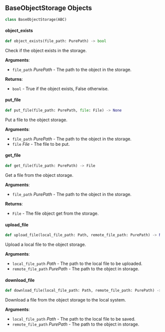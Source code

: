 <a id="camel.storages.object_storages.base"></a>

<a id="camel.storages.object_storages.base.BaseObjectStorage"></a>

## BaseObjectStorage Objects

```python
class BaseObjectStorage(ABC)
```

<a id="camel.storages.object_storages.base.BaseObjectStorage.object_exists"></a>

#### object\_exists

```python
def object_exists(file_path: PurePath) -> bool
```

Check if the object exists in the storage.

**Arguments**:

- `file_path` _PurePath_ - The path to the object in the storage.
  

**Returns**:

- `bool` - True if the object exists, False otherwise.

<a id="camel.storages.object_storages.base.BaseObjectStorage.put_file"></a>

#### put\_file

```python
def put_file(file_path: PurePath, file: File) -> None
```

Put a file to the object storage.

**Arguments**:

- `file_path` _PurePath_ - The path to the object in the storage.
- `file` _File_ - The file to be put.

<a id="camel.storages.object_storages.base.BaseObjectStorage.get_file"></a>

#### get\_file

```python
def get_file(file_path: PurePath) -> File
```

Get a file from the object storage.

**Arguments**:

- `file_path` _PurePath_ - The path to the object in the storage.
  

**Returns**:

- `File` - The file object get from the storage.

<a id="camel.storages.object_storages.base.BaseObjectStorage.upload_file"></a>

#### upload\_file

```python
def upload_file(local_file_path: Path, remote_file_path: PurePath) -> None
```

Upload a local file to the object storage.

**Arguments**:

- `local_file_path` _Path_ - The path to the local file to be uploaded.
- `remote_file_path` _PurePath_ - The path to the object in storage.

<a id="camel.storages.object_storages.base.BaseObjectStorage.download_file"></a>

#### download\_file

```python
def download_file(local_file_path: Path, remote_file_path: PurePath) -> None
```

Download a file from the object storage to the local system.

**Arguments**:

- `local_file_path` _Path_ - The path to the local file to be saved.
- `remote_file_path` _PurePath_ - The path to the object in storage.

